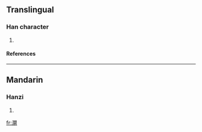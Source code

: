 ==Translingual==
===Han character===
{{Han char|rn=85|rad=水|as=17|sn=20|four=3712<sub>0</sub>|canj=水日弓水 (EANE)}}
# {{defn|Han|sort=水17}}
====References====
{{Han ref|kx=0662.070|dkj=18729|dj=1071.130|hdz=31791.010|uh=7041|ud=28737|bh=F469|bd=62569}}

----
==Mandarin==
===Hanzi===
{{cmn-hanzi|pin=[[yuān]] ([[yuan1]])|wg=yüan<sup>1</sup>}}
# {{defn|Mandarin}}

[[fr:灁]]